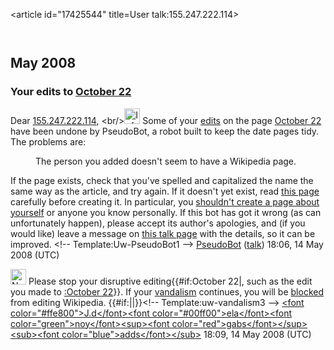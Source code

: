 <article id="17425544" title=User talk:155.247.222.114>
	<talkpage id="17425544" title="User talk:155.247.222.114">

== May 2008 ==

===Your edits to [[October 22]]===
Dear [[User:155.247.222.114|155.247.222.114]], &lt;br/&gt;[[Image:Information.svg|25px]]
Some of your [http://en.wikipedia.org/wiki/index.php?title=October_22&amp;diff=212401417&amp;oldid=211983394 edits] on the page 
[[October 22]] have been undone by PseudoBot, a robot built to keep the date pages tidy. The problems are:
: The person you added doesn't seem to have a Wikipedia page.
If the page exists, check that you've spelled and capitalized the name the same way as the article, and try again. If it doesn't yet exist, read [[WP:BIO|this page]] carefully before creating it. In particular, you [[WP:COI|shouldn't create a page about yourself]] or anyone you know personally.
If this bot has got it wrong (as can unfortunately happen), please accept its author's apologies, and (if you would like) leave a message on [[User talk:Pseudomonas|this talk page]] with the details, so it can be improved. &lt;!-- Template:Uw-PseudoBot1 --&gt; [[User:PseudoBot|PseudoBot]] ([[User talk:PseudoBot|talk]]) 18:06, 14 May 2008 (UTC)

[[Image:Nuvola apps important.svg|25px]] Please stop your disruptive editing{{#if:October 22|, such as the edit you made to [[:October 22]]}}. If your [[Wikipedia:Vandalism|vandalism]] continues, you will be [[Wikipedia:Blocking policy|blocked]] from editing Wikipedia. {{#if:|{{{2}}}|}}&lt;!-- Template:uw-vandalism3 --&gt; [[User:J.delanoy|&lt;font color=&quot;#ffe800&quot;&gt;J.d&lt;/font&gt;&lt;font color=&quot;#00ff00&quot;&gt;ela&lt;/font&gt;&lt;font color=&quot;green&quot;&gt;noy&lt;/font&gt;]][[User Talk:J.delanoy|&lt;sup&gt;&lt;font color=&quot;red&quot;&gt;gabs&lt;/font&gt;&lt;/sup&gt;]][[Special:Contributions/J.delanoy|&lt;sub&gt;&lt;font color=&quot;blue&quot;&gt;adds&lt;/font&gt;&lt;/sub&gt;]] 18:09, 14 May 2008 (UTC)
	</talkpage>
</article>